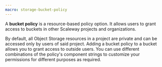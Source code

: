 ```yaml
---
macro: storage-bucket-policy
---
```


A **bucket policy** is a resource-based policy option. It allows users to grant access to buckets in other Scaleway projects and organizations.

By default, all Object Storage resources in a project are private and can be accessed only by users of said project. Adding a bucket policy to a bucket allows you to grant access to outside users. You can use different combinations of the policy's component strings to customize your permissions for different purposes as required.